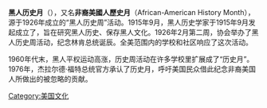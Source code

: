 {{Unreferenced|time=2021-02-02T04:21:06+00:00}}
{{Infobox holiday
|holiday_name  = 黑人歷史月<br/>Black History Month
|type          = national
|image         =
|imagesize     = 
|caption       =
|nickname      = 非裔美國人歷史月<br/>African-American History Month
|observedby    = [[美國|美國]]、[[加拿大|加拿大]]、[[英國|英國]]
|litcolor      =
|longtype      = 
|significance  = 紀念[[非裔|非裔]]，包括{{link-en|非裔美國歷史|African-American history}}
|begins        = 
|ends          = 
|date          = {{plainlist|
*2月（美國和加拿大）
*10月（歐洲）}}
|frequency     = 每年
|duration      = 1個月
}}
'''黑人历史月'''（{{lang-en|Black History Month}}），又名'''非裔美國人歷史月'''（African-American History Month），源于1926年成立的“黑人历史周”活动。1915年9月，黑人历史学家{{link-en|卡特·G·伍德森|Carter G. Woodson}}于1915年9月发起成立了{{link-en|美国黑人生活和历史研究协会|Association for the Study of African American Life and History}}，旨在研究黑人历史、保存黑人文化。1926年2月第二周，协会举办了黑人历史周活动，纪念林肯总统诞辰。全美范围内的学校和社区响应了这次活动。

1960年代末，黑人平权运动高涨，历史周活动在许多学校里扩展成了“历史月”。1976年，杰拉尔德·福特总统官方承认了历史月，呼吁美国民众借此纪念非裔美国人所做出的被忽略的贡献。

[[Category:美国文化|Category:美国文化]]